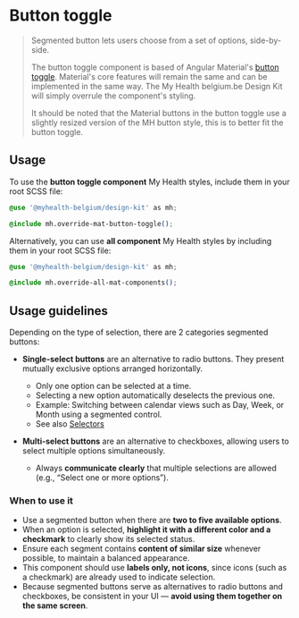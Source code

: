 
<Meta title="Angular Components/Buttons (cta)/Toggle" />

# Button toggle

> Segmented button lets users choose from a set of options, side-by-side.
>
> The button toggle component is based of Angular Material's [button toggle](https://material.angular.io/components/button-toggle). Material's core features will remain the same and can be implemented in the same way.
> The My Health belgium.be Design Kit will simply overrule the component's styling.
>
> It should be noted that the Material buttons in the button toggle use a slightly resized version of the MH button style, this is to better fit the button toggle.

## Usage

To use the **button toggle component** My Health styles, include them in your root SCSS file:

```css
@use '@myhealth-belgium/design-kit' as mh;

@include mh.override-mat-button-toggle();
```

Alternatively, you can use **all component** My Health styles by including them in your root SCSS file:

```css
@use '@myhealth-belgium/design-kit' as mh;

@include mh.override-all-mat-components();
```

## Usage guidelines

Depending on the type of selection, there are 2 categories segmented buttons:

- **Single-select buttons** are an alternative to radio buttons. They present mutually exclusive options arranged horizontally.

  - Only one option can be selected at a time.
  - Selecting a new option automatically deselects the previous one.
  - Example: Switching between calendar views such as Day, Week, or Month using a segmented control.
  - See also <a href="/?path=/docs/angular-components-selectors--docs">Selectors</a>

- **Multi-select buttons** are an alternative to checkboxes, allowing users to select multiple options simultaneously.
  - Always **communicate clearly** that multiple selections are allowed (e.g., “Select one or more options”).

### When to use it

- Use a segmented button when there are **two to five available options**.
- When an option is selected, **highlight it with a different color and a checkmark** to clearly show its selected status.
- Ensure each segment contains **content of similar size** whenever possible, to maintain a balanced appearance.
- This component should use **labels only, not icons**, since icons (such as a checkmark) are already used to indicate selection.
- Because segmented buttons serve as alternatives to radio buttons and checkboxes, be consistent in your UI — **avoid using them together on the same screen**.

